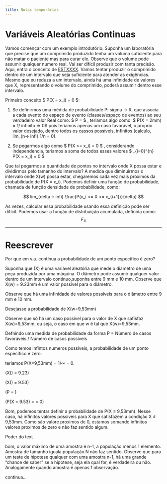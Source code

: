 ```yaml
---
title: Notas temporárias
---
```


# Variáveis Aleatórias Continuas

Vamos començar com um exemplo introdutório. Suponha um laboratória que precise
que um comprimido produzido tenha um voluma suficiente para não matar o paciente
mas para curar ele. Observe que o volume pode assumir qualquer numero real.
Vai ser difícil produzir com tanta precisão. Aqui, entra o conceito de [ESTXXXX](Controle Estatístico de Qualidade).
Vamos tentar produzir o comprimido dentro de um intervalo que seja suficiente para
atender as exigências. Mesmo que eu reduza a um intervalo, ainda há uma infinidade
de valores que X, representando o volume do comprimido, poderá assumir dentro esse intervalo.

Primeiro conceito $ P(X = x_i) = 0 $:

  1. Se definirmos uma médida de probabilidade P: sigma -> R, que associa a cada evento do espaço de evento (classes/espaço de eventos) ao seu verdadeiro valor Real como:
    $ P = \frac{"casos favoráveis"}{"todos os eventos possiveis"} $ , teriamos algo como: $ P(X = 2mm) = 1/ infinito => 0$
    pois teriamos apenas um caso favorável, o proprio valor desejado, dentro todos os cassos possíveis, infinitos (calculo, lim_{n-> infi} 1/n = 0).

  2. Se pegarmos algo como $ P(X >= x_i) = 0 $ , considerando independencia,
    teriamos a soma de todos esses valores $ \sum_{i=0}^{n} P(X = x_i) = 0 $


Que tal pegarmos a quantidade de pontos no intervalo onde X possa estar e dividirmos pelo tamanho do intervalo?
A medida que diminuirmos o intervalo onde X(w) possa estar, chegaremos cada vez mais próximos
da probabilidade de P(X = x_i). Podemos definir uma função de probabilidade, chamada de função densidade de probabilidade, como:

$$
lim_{delta-> infi} \frac{P(x_i <= X <= x_{i+1})}{delta}
$$

As vezes, calcular essa probabilidade usando essa definição pode ser difícil. Podemos usar a função de distribuição acumulada, definida como:
$$
F_X 
$$


---

# Reescrever


Por que em v.a. contínua a probabilidade de um ponto específico é zero?

Suponha  que \(X\) é uma variável aleatória que mede o diametro de uma peça produzida por uma máquina. O diâmetro pode assumir qualquer valor dentro de um intervalo contínuo,suponha entre 9 mm e 10 mm. Observe que X(w) = 9.23mm é um valor possível para o diâmetro.

Observe que há uma infinidade de valores possíveis para o diâmetro entre 9 mm e 10 mm.

Desejasse a probabilidade de X(w=9,53mm) 

Observe que só há um caso possivel para o valor de X que safisfaz X(w)=9,53mm, ou seja, o caso em que w é tal que X(w)=9,53mm.

Defnindo uma medida de probabilidade da forma P = Número de casos favoráveis / Número de casos possíveis

Como temos infintos numeros possíveis, a probabilidade de um ponto específico é zero.

teriamos P(X=9,53mm) = 1/∞ = 0.

\(X(\omega) = 9.23\text{ mm}\)

\(X(\omega) = 9.53\text{ mm}\)

\(P = \frac{\text{Número de casos favoráveis}}{\text{Número de casos possíveis}}\)

\(P(X = 9.53\text{ mm}) = \frac{1}{\infty} = 0\)


Bom, podemos tentar definir a probabilidade de P(X ≤ 9,53mm). Nesse caso, há infinitos valores possíveis para X que satisfazem a condição X ≤ 9,53mm. Como são valore proximos de 0, estamos somando infinitos valores proximos de zero e não faz sentido algum.



Poder do text

bom, o valor máximo de uma amostra é n-1, a população menos 1 elemento. Amostra de tamanho iguala  população N não faz sentido.
Observe que para um teste de hipotese qualquer com uma amostra n-1, há uma grande "chance de saber" se a hipotese, seja ela qual for, é verdadeira ou não. Analogamente quando amostra é apenas 1 observação. 

continua...
